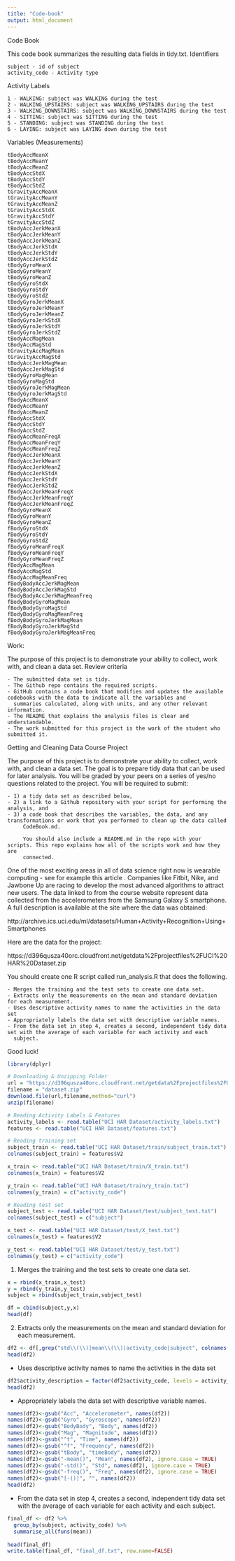 ```yaml
---
title: "Code-book"
output: html_document
---
```



Code Book

This code book summarizes the resulting data fields in tidy.txt.
Identifiers

    subject - id of subject
    activity_code - Activity type 


Activity Labels

    1 - WALKING: subject was WALKING during the test
    2 - WALKING_UPSTAIRS: subject was WALKING_UPSTAIRS during the test
    3 - WALKING_DOWNSTAIRS: subject was WALKING_DOWNSTAIRS during the test
    4 - SITTING: subject was SITTING during the test
    5 - STANDING: subject was STANDING during the test
    6 - LAYING: subject was LAYING down during the test
    
Variables (Measurements)

    tBodyAccMeanX
    tBodyAccMeanY
    tBodyAccMeanZ
    tBodyAccStdX
    tBodyAccStdY
    tBodyAccStdZ
    tGravityAccMeanX
    tGravityAccMeanY
    tGravityAccMeanZ
    tGravityAccStdX
    tGravityAccStdY
    tGravityAccStdZ
    tBodyAccJerkMeanX
    tBodyAccJerkMeanY
    tBodyAccJerkMeanZ
    tBodyAccJerkStdX
    tBodyAccJerkStdY
    tBodyAccJerkStdZ
    tBodyGyroMeanX
    tBodyGyroMeanY
    tBodyGyroMeanZ
    tBodyGyroStdX
    tBodyGyroStdY
    tBodyGyroStdZ
    tBodyGyroJerkMeanX
    tBodyGyroJerkMeanY
    tBodyGyroJerkMeanZ
    tBodyGyroJerkStdX
    tBodyGyroJerkStdY
    tBodyGyroJerkStdZ
    tBodyAccMagMean
    tBodyAccMagStd
    tGravityAccMagMean
    tGravityAccMagStd
    tBodyAccJerkMagMean
    tBodyAccJerkMagStd
    tBodyGyroMagMean
    tBodyGyroMagStd
    tBodyGyroJerkMagMean
    tBodyGyroJerkMagStd
    fBodyAccMeanX
    fBodyAccMeanY
    fBodyAccMeanZ
    fBodyAccStdX
    fBodyAccStdY
    fBodyAccStdZ
    fBodyAccMeanFreqX
    fBodyAccMeanFreqY
    fBodyAccMeanFreqZ
    fBodyAccJerkMeanX
    fBodyAccJerkMeanY
    fBodyAccJerkMeanZ
    fBodyAccJerkStdX
    fBodyAccJerkStdY
    fBodyAccJerkStdZ
    fBodyAccJerkMeanFreqX
    fBodyAccJerkMeanFreqY
    fBodyAccJerkMeanFreqZ
    fBodyGyroMeanX
    fBodyGyroMeanY
    fBodyGyroMeanZ
    fBodyGyroStdX
    fBodyGyroStdY
    fBodyGyroStdZ
    fBodyGyroMeanFreqX
    fBodyGyroMeanFreqY
    fBodyGyroMeanFreqZ
    fBodyAccMagMean
    fBodyAccMagStd
    fBodyAccMagMeanFreq
    fBodyBodyAccJerkMagMean
    fBodyBodyAccJerkMagStd
    fBodyBodyAccJerkMagMeanFreq
    fBodyBodyGyroMagMean
    fBodyBodyGyroMagStd
    fBodyBodyGyroMagMeanFreq
    fBodyBodyGyroJerkMagMean
    fBodyBodyGyroJerkMagStd
    fBodyBodyGyroJerkMagMeanFreq


Work:

The purpose of this project is to demonstrate your ability to collect, work with, and clean a data set.
Review criteria

    - The submitted data set is tidy.
    - The Github repo contains the required scripts.
    - GitHub contains a code book that modifies and updates the available codebooks with the data to indicate all the variables and
      summaries calculated, along with units, and any other relevant information.
    - The README that explains the analysis files is clear and understandable.
    - The work submitted for this project is the work of the student who submitted it.

Getting and Cleaning Data Course Project

The purpose of this project is to demonstrate your ability to collect, work with, and clean a data set. The goal is to prepare tidy data that can be used for later analysis. You will be graded by your peers on a series of yes/no questions related to the project. You will be required to submit: 

    - 1) a tidy data set as described below, 
    - 2) a link to a Github repository with your script for performing the analysis, and 
    - 3) a code book that describes the variables, the data, and any transformations or work that you performed to clean up the data called
         CodeBook.md. 
         
         You should also include a README.md in the repo with your scripts. This repo explains how all of the scripts work and how they are 
         connected.

One of the most exciting areas in all of data science right now is wearable computing - see for example this article . Companies like Fitbit, Nike, and Jawbone Up are racing to develop the most advanced algorithms to attract new users. The data linked to from the course website represent data collected from the accelerometers from the Samsung Galaxy S smartphone. A full description is available at the site where the data was obtained:

http://archive.ics.uci.edu/ml/datasets/Human+Activity+Recognition+Using+Smartphones

Here are the data for the project:

https://d396qusza40orc.cloudfront.net/getdata%2Fprojectfiles%2FUCI%20HAR%20Dataset.zip

You should create one R script called run_analysis.R that does the following.

    - Merges the training and the test sets to create one data set.
    - Extracts only the measurements on the mean and standard deviation for each measurement.
    - Uses descriptive activity names to name the activities in the data set
    - Appropriately labels the data set with descriptive variable names.
    - From the data set in step 4, creates a second, independent tidy data set with the average of each variable for each activity and each
      subject.

Good luck!

```r
library(dplyr)

# Downloading & Unzipping Folder
url = "https://d396qusza40orc.cloudfront.net/getdata%2Fprojectfiles%2FUCI%20HAR%20Dataset.zip"
filename = "dataset.zip"
download.file(url,filename,method="curl")
unzip(filename)
```

```r
# Reading Activity Labels & Features 
activity_labels <- read.table("UCI HAR Dataset/activity_labels.txt")
features <- read.table("UCI HAR Dataset/features.txt")

# Reading training set
subject_train <- read.table("UCI HAR Dataset/train/subject_train.txt")
colnames(subject_train) = features$V2

x_train <- read.table("UCI HAR Dataset/train/X_train.txt")
colnames(x_train) = features$V2

y_train <- read.table("UCI HAR Dataset/train/y_train.txt")
colnames(y_train) = c("activity_code")

# Reading test set
subject_test <- read.table("UCI HAR Dataset/test/subject_test.txt")
colnames(subject_test) = c("subject")

x_test <- read.table("UCI HAR Dataset/test/X_test.txt")
colnames(x_test) = features$V2

y_test <- read.table("UCI HAR Dataset/test/y_test.txt")
colnames(y_test) = c("activity_code")
```


1. Merges the training and the test sets to create one data set.

```r
x = rbind(x_train,x_test)
y = rbind(y_train,y_test)
subject = rbind(subject_train,subject_test)

df = cbind(subject,y,x)
head(df)
```

2. Extracts only the measurements on the mean and standard deviation for each measurement.
```r
df2 <- df[,grep("std\\(\\)|mean\\(\\)|activity_code|subject", colnames(df), value=TRUE)] 
head(df2)
```

- Uses descriptive activity names to name the activities in the data set
```r
df2$activity_description = factor(df2$activity_code, levels = activity_labels[,1], labels = activity_labels[,2])
head(df2)
```

- Appropriately labels the data set with descriptive variable names.
```r
names(df2)<-gsub("Acc", "Accelerometer", names(df2))
names(df2)<-gsub("Gyro", "Gyroscope", names(df2))
names(df2)<-gsub("BodyBody", "Body", names(df2))
names(df2)<-gsub("Mag", "Magnitude", names(df2))
names(df2)<-gsub("^t", "Time", names(df2))
names(df2)<-gsub("^f", "Frequency", names(df2))
names(df2)<-gsub("tBody", "timeBody", names(df2))
names(df2)<-gsub("-mean()", "Mean", names(df2), ignore.case = TRUE)
names(df2)<-gsub("-std()", "Std", names(df2), ignore.case = TRUE)
names(df2)<-gsub("-freq()", "Freq", names(df2), ignore.case = TRUE)
names(df2)<-gsub("[-()]", "", names(df2))
head(df2)
```

- From the data set in step 4, creates a second, independent tidy data set with the average of each variable for each activity and each
  subject.
  
```r
final_df <- df2 %>%
  group_by(subject, activity_code) %>%
  summarise_all(funs(mean))
  
head(final_df)
write.table(final_df, "final_df.txt", row.name=FALSE)
```

  


